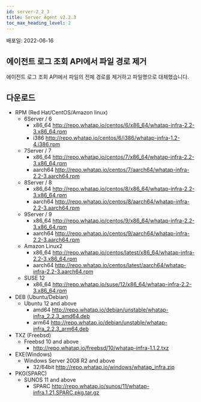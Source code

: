 ```yaml
---
id: server-2_2_3
title: Server Agent v2.2.3
toc_max_heading_level: 2
---
```


배포일: 2022-06-16

## 에이전트 로그 조회 API에서 파일 경로 제거

에이전트 로그 조회 API에서 파일의 전체 경로를 제거하고 파일명으로 대체했습니다.

## 다운로드

* RPM (Red Hat/CentOS/Amazon linux)
  * 6Server / 6 
    * x86_64 http://repo.whatap.io/centos/6/x86_64/whatap-infra-2.2-3.x86_64.rpm 
    * i386 http://repo.whatap.io/centos/6/i386/whatap-infra-1.2-4.i386.rpm
  * 7Server / 7 
    * x86_64 http://repo.whatap.io/centos/7/x86_64/whatap-infra-2.2-3.x86_64.rpm 
    * aarch64 http://repo.whatap.io/centos/7/aarch64/whatap-infra-2.2-3.aarch64.rpm
  * 8Server / 8 
    * x86_64 http://repo.whatap.io/centos/8/x86_64/whatap-infra-2.2-3.x86_64.rpm 
    * aarch64 http://repo.whatap.io/centos/8/aarch64/whatap-infra-2.2-3.aarch64.rpm
  * 9Server / 9 
    * x86_64 http://repo.whatap.io/centos/9/x86_64/whatap-infra-2.2-3.x86_64.rpm 
    * aarch64 http://repo.whatap.io/centos/9/aarch64/whatap-infra-2.2-3.aarch64.rpm
  * Amazon Linux2
    * x86_64 http://repo.whatap.io/centos/latest/x86_64/whatap-infra-2.2-3.x86_64.rpm 
    * aarch64 http://repo.whatap.io/centos/latest/aarch64/whatap-infra-2.2-3.aarch64.rpm
  * SUSE 12
    * x86_64 http://repo.whatap.io/suse/12/x86_64/whatap-infra-2.2-3.x86_64.rpm
* DEB (Ubuntu/Debian)
  * Ubuntu 12 and above
    * amd64 http://repo.whatap.io/debian/unstable/whatap-infra_2.2.3_amd64.deb
    * arm64 http://repo.whatap.io/debian/unstable/whatap-infra_2.2.3_arm64.deb
* TXZ (Freebsd)
  * Freebsd 10 and above
    * http://repo.whatap.io/freebsd/10/whatap-infra-1.1.2.txz
* EXE(Windows)
  * Windows Server 2008 R2 and above
    * 32/64bit http://repo.whatap.io/windows/whatap_infra.zip
* PKG(SPARC)
  * SUNOS 11 and above
    * SPARC http://repo.whatap.io/sunos/11/whatap-infra.1.21.SPARC.pkg.tar.gz